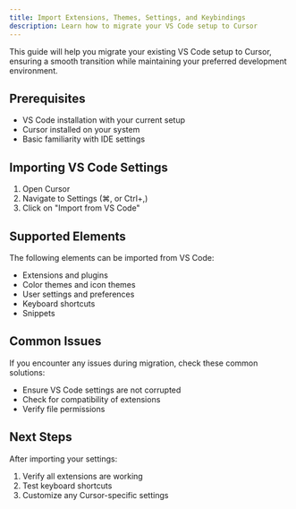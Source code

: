 ```yaml
---
title: Import Extensions, Themes, Settings, and Keybindings
description: Learn how to migrate your VS Code setup to Cursor
---
```


This guide will help you migrate your existing VS Code setup to Cursor, ensuring a smooth transition while maintaining your preferred development environment.

## Prerequisites

- VS Code installation with your current setup
- Cursor installed on your system
- Basic familiarity with IDE settings

## Importing VS Code Settings

1. Open Cursor
2. Navigate to Settings (⌘, or Ctrl+,)
3. Click on "Import from VS Code"

## Supported Elements

The following elements can be imported from VS Code:

- Extensions and plugins
- Color themes and icon themes
- User settings and preferences
- Keyboard shortcuts
- Snippets

## Common Issues

If you encounter any issues during migration, check these common solutions:

- Ensure VS Code settings are not corrupted
- Check for compatibility of extensions
- Verify file permissions

## Next Steps

After importing your settings:

1. Verify all extensions are working
2. Test keyboard shortcuts
3. Customize any Cursor-specific settings
